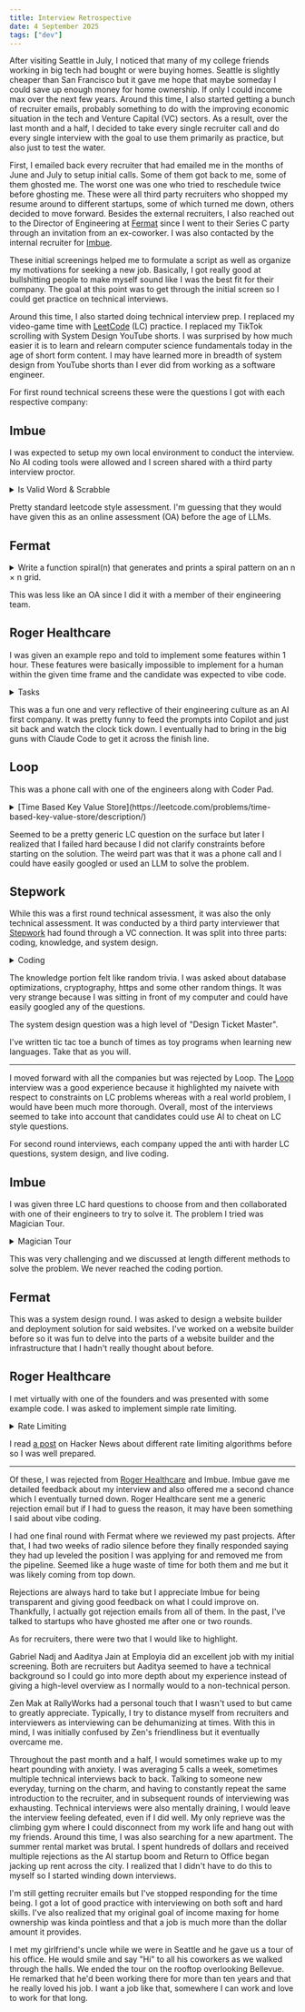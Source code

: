 ```yaml
---
title: Interview Retrospective
date: 4 September 2025
tags: ["dev"]
---
```


After visiting Seattle in July, I noticed that many of my college friends working in big tech had bought or were buying homes.
Seattle is slightly cheaper than San Francisco but it gave me hope that maybe someday I could save up enough money for home ownership.
If only I could income max over the next few years.
Around this time, I also started getting a bunch of recruiter emails, 
probably something to do with the improving economic situation in the tech and Venture Capital (VC) sectors.
As a result, over the last month and a half, I decided to take every single recruiter call
and do every single interview with the goal to use them primarily as practice, but also just
to test the water.

First, I emailed back every recruiter that had emailed me in the months of June and July
to setup initial calls.
Some of them got back to me, some of them ghosted me. 
The worst one was one who tried to reschedule twice before ghosting me.
These were all third party recruiters who shopped my resume around to different startups, 
some of which turned me down, others decided to move forward.
Besides the external recruiters, I also reached out to the Director of Engineering at [Fermat](https://www.fermatcommerce.com/)
since I went to their Series C party through an invitation from an ex-coworker.
I was also contacted by the internal recruiter for [Imbue](https://imbue.com/).

These initial screenings helped me to formulate a script as well as organize my motivations for seeking a new job.
Basically, I got really good at bullshitting people to make myself sound like I was the best fit for their company.
The goal at this point was to get through the initial screen so I could get practice on technical interviews.

Around this time, I also started doing technical interview prep.
I replaced my video-game time with [LeetCode](https://leetcode.com/) (LC) practice.
I replaced my TikTok scrolling with System Design YouTube shorts.
I was surprised by how much easier it is to learn and relearn computer science fundamentals today in the age of short form content.
I may have learned more in breadth of system design from YouTube shorts than I ever did from working as a software engineer.

For first round technical screens these were the questions I got with each respective company:

## Imbue
I was expected to setup my own local environment to conduct the interview.
No AI coding tools were allowed and I screen shared with a third party interview proctor.

<details>
<summary>Is Valid Word & Scrabble</summary>

### 1. Is Valid word

Read this file: https://raw.githubusercontent.com/jonbcard/scrabble-bot/master/src/dictionary.txt and create a function that can check if a word is valid
### 2. All Valid Words

Given a string, return all valid words from the combination of the letters

ADD -> [ 'DAD', 'AD', 'ADD' ]

### 3. Is Valid Board

Given a scrabble board that is 15x15: https://gist.githubusercontent.com/bawr/460fdadd7e6c301471596e3b2f6ed90b/raw/296de5b6ad40050748f166832675b94b2c900db6/boards.txt

Check if its valid:

- There is a tile in the center
- All words are connected
- All words are valid words
- words are read from left to right, up to down

</details>

Pretty standard leetcode style assessment. 
I'm guessing that they would have given this as an online assessment (OA) before the age of LLMs.

## Fermat

<details>
<summary>Write a function spiral(n) that generates and prints a spiral pattern on an n × n grid.</summary>

#### Specs

- The spiral begins at the top-left corner (0,0) of the grid
- The initial direction of the spiral is rightward (east)
- The spiral follows this pattern:
    - Draw a line segment of length n going east (right)
    - Turn 90 degrees clockwise (to south/down)
    - Draw a line segment of length n-1
    - Turn 90 degrees clockwise (to west/left)
    - Draw a line segment o length n-2
    - Turn 90 degrees clockwise (to north/up)
    - Draw a line segment of length n-3
    - Continue this pattern, reducing the length after every turn
    - Stop when the remaining length becomes 0

#### Example

For spiral(10), the output should be:
```
OOOOOOOOOO
.........O
..OOOOOO.O
..O....O.O
..O.OO.O.O
..O.O..O.O
..O.OOOO.O
..O......O
..OOOOOOOO
..........
```
</details>

This was less like an OA since I did it with a member of their engineering team.

## Roger Healthcare

I was given an example repo and told to implement some features within 1 hour.
These features were basically impossible to implement for a human within the given
time frame and the candidate was expected to vibe code.

<details>
<summary>Tasks</summary>

### 1. Refactor Using Question Schema

Right now the form has a hardcoded set of 5 questions. However we
want it to be more dynamic so the questions can be easily changed.
1. Download this containing 90 questions
2. Change the frontend and backend code so that all question-specific code is now based on the schema rather than hardcoded
to specific questions

### 2. AI Context Splitting
We suspect that AI performance will degrade with very large question
schemas (e.g. hundreds of questions). Split the LLM call up so that all
questions are not corrected in one single big call to the LLM.

### 3. Job Queue Refactor
The backend code uses the asynchronous job queue library to run
the LLM calls in a non-blocking way. has some advantages but it
is not the best-maintained library and our team wishes to move to a
more mainstream tool, .
arq
arq
celery
Help us migrate the code from arq to celery for the async operations
while maintaining exactly the same end user experience.
Note that Celery can be configured to use Redis as its message queue,
meaning that you shouldn’t need to set up any other dependencies.

### 4. New AI Objective: Medical Consistency Fix
Rather than fixing the answers’ grammar and spelling, we want the AI to
fix something else instead now: adjust answers so that all of them paint
a picture of the same patient.consistent

> ⚠ For example, if one question says the patient takes insulin and
the other says they have no signs of diabetes at all, this looks
like an inconsistency.

Create an AI workflow to make the minimal fixes necessary to make all
the answers consistent.

### 5. Consistency Check Splitting
The consistency check is more complicated than grammar check,
because grammar could be fixed on each question independently of the others. 
This is not true of consistency - we want the entire set of
answers to form a cohesive whole.
Suppose the input schema had thousands of questions and again was
too big for one LLM call. Come up with an improved splitting strategy
for this case.
</details>

This was a fun one and very reflective of their engineering culture as an AI first company.
It was pretty funny to feed the prompts into Copilot and just sit back and watch the clock tick down.
I eventually had to bring in the big guns with Claude Code to get it across the finish line.

## Loop

This was a phone call with one of the engineers along with Coder Pad.

<details>
<summary>[Time Based Key Value Store](https://leetcode.com/problems/time-based-key-value-store/description/)</summary>

The problem was read to me and none of the constraints were given.
I was only provided with example inputs and outputs.

</details>

Seemed to be a pretty generic LC question on the surface but later I realized
that I failed hard because I did not clarify constraints before starting on the solution.
The weird part was that it was a phone call and I could have easily googled or 
used an LLM to solve the problem.

## Stepwork

While this was a first round technical assessment, it was also the only technical assessment.
It was conducted by a third party interviewer that [Stepwork](https://www.stepwork.com/) 
had found through a VC connection.
It was split into three parts: coding, knowledge, and system design.

<details>
<summary>Coding</summary>

Write tic tac toe as a CLI program in whatever language you're comfortable in.

1. Draw the board, use a Class
2. Create a simple AI that will play any valid move
3. Allow user input with validation
4. Win condition
5. Advanced AI
</details>

The knowledge portion felt like random trivia. 
I was asked about database optimizations, cryptography, https and some other random things.
It was very strange because I was sitting in front of my computer and could have easily googled any of the questions.

The system design question was a high level of "Design Ticket Master".

I've written tic tac toe a bunch of times as toy programs when learning new languages.
Take that as you will.

---

I moved forward with all the companies but was rejected by Loop.
The [Loop](https://www.loop.com/) interview was a good experience because it highlighted my naivete 
with respect to constraints on LC problems whereas with a real world problem, I would have been much more thorough.
Overall, most of the interviews seemed to take into account that candidates could use
AI to cheat on LC style questions.

For second round interviews, each company upped the anti with harder LC questions, system design,
and live coding.

## Imbue 

I was given three LC hard questions to choose from and then collaborated with one of 
their engineers to try to solve it.
The problem I tried was Magician Tour.

<details>
<summary>Magician Tour</summary>

You are a magician who has two different shows. 
You are planning a tour of a series of cities. 
Given the population of each city and the roads between cities, you must plan the tour such that no two cities directly connected by a road are assigned the same show and such that the difference between the number of people who see show 1 and those who see show 2 is minimized. 
You have to return the difference between the number of people who will see show 1 and those who will see show 2.

The roads between the cities are specified in the String[] roads. roads[i][j] is '1' if there is a road between the ith and jth cities and is '0' if there is no road. You are guaranteed that you can pull this off. (You can schedule the shows such that no two adjacent cities are assigned the same show.) Keep in mind that each city must be assigned one of the two shows. The population of each city is specified by the int[] populations whose ith element is the population of the ith city.

### Definition

**Class:**
MagicianTour

**Method:**
bestDifference

**Parameters:**
String[], int[]

**Returns:**
int

**Method signature:**
int bestDifference(String[] roads, int[] populations)
(be sure your method is public)

### Notes
You, the magician, can travel between two cities regardless of whether or not they are connected by a road.

### Constraints
- populations contains between 1 and 50 elements, inclusive.
- roads contains exactly n elements, each of which has exactly n characters, where n is the number of elements in populations.
- Each element of populations will be between 0 and 20, inclusive.
- Each element of roads will only contain the characters '0' and '1'.
- You are guaranteed that you can schedule the shows such that no two adjacent cities are assigned the same show.
- No city will have a road to itself.
- The graph is undirected. Hence, if there is a road from city a to city b then there has to be a road from city b to city a. As a result, roads[i][j] and roads[j][i] must be the same.

### Examples
```
1. {"01","10"}
{15,20}
Returns: 5
There are two cities of populations 15 and 20. Perform show 1 in the first and show 2 in the second or vice versa.
{"0100", "1000", "0001", "0010"}
{2,4,1,5}
Returns: 2

2. {"0100", "1000", "0001", "0010"}
{2,4,2,4}
Returns: 0
There are four cities of populations 2, 4, 2 and 4. Perform show 1 in the first and fourth cities and perform show 2 in the second and third cities.
{"001 0", "0001", "1000", "0100"}
{ 2,2,2,2}   
Returns: 0

3. {"000", "000", "000"}
{6,7,15}
Returns: 2
There are no roads! To keep it balanced, perform show 1 in the first and second cities and show 2 in the third city.

4. {"0000", "0010", "0101", "0010"}
{8,10,15,10}
Returns: 3
```
</details>

This was very challenging and we discussed at length different methods to solve the problem.
We never reached the coding portion.

## Fermat

This was a system design round.
I was asked to design a website builder and deployment solution for said websites.
I've worked on a website builder before so it was fun to delve into the parts
of a website builder and the infrastructure that I hadn't really thought about before.

## Roger Healthcare

I met virtually with one of the founders and was presented with some example code.
I was asked to implement simple rate limiting.

<details>
<summary>Rate Limiting</summary>

### Case 1: 
Every user can send 10 messages every day.

### Case 2:
Every user can send 10 messages in a 24 hour window.

</details>

I read [a post](https://smudge.ai/blog/ratelimit-algorithms) on Hacker News about
different rate limiting algorithms before so I was well prepared.

---

Of these, I was rejected from [Roger Healthcare](https://www.rogerhealthcare.com/) and Imbue.
Imbue gave me detailed feedback about my interview and also offered me a second
chance which I eventually turned down.
Roger Healthcare sent me a generic rejection email but if I had to guess the reason, it
may have been something I said about vibe coding.

I had one final round with Fermat where we reviewed my past projects.
After that, I had two weeks of radio silence before they finally responded
saying they had up leveled the position I was applying for and removed me from the pipeline.
Seemed like a huge waste of time for both them and me but it was likely coming from top down.

Rejections are always hard to take but I appreciate Imbue for being transparent and
giving good feedback on what I could improve on.
Thankfully, I actually got rejection emails from all of them.
In the past, I've talked to startups who have ghosted me after one or two rounds.

As for recruiters, there were two that I would like to highlight.

Gabriel Nadj and Aaditya Jain at Employia did an excellent job with my initial screening.
Both are recruiters but Aaditya seemed to have a technical background so I could
go into more depth about my experience instead of giving a high-level overview as I normally
would to a non-technical person.

Zen Mak at RallyWorks had a personal touch that I wasn't used to but came to 
greatly appreciate.
Typically, I try to distance myself from recruiters and interviewers as interviewing can be dehumanizing at times.
With this in mind, I was initially confused by Zen's friendliness but it eventually overcame me.

Throughout the past month and a half, I would sometimes wake up to my heart pounding with anxiety.
I was averaging 5 calls a week, sometimes multiple technical interviews back to back. 
Talking to someone new everyday, turning on the charm, and having to constantly repeat the same introduction to the recruiter, and in subsequent rounds of interviewing was exhausting.
Technical interviews were also mentally draining, I would leave the interview feeling defeated, even if I did well.
My only reprieve was the climbing gym where I could disconnect from my work life and hang out with my friends.
Around this time, I was also searching for a new apartment.
The summer rental market was brutal.
I spent hundreds of dollars and received multiple rejections as the AI startup boom and Return to Office began jacking up rent across the city.
I realized that I didn't have to do this to myself so I started winding down interviews.

I'm still getting recruiter emails but I've stopped responding for the time being.
I got a lot of good practice with interviewing on both soft and hard skills.
I've also realized that my original goal of income maxing for home ownership was kinda pointless
and that a job is much more than the dollar amount it provides.

I met my girlfriend's uncle while we were in Seattle and he gave us a tour of his office.
He would smile and say "Hi" to all his coworkers as we walked through the halls.
We ended the tour on the rooftop overlooking Bellevue. 
He remarked that he'd been working there for more than ten years and that he really loved his job.
I want a job like that, somewhere I can work and love to work for that long.
